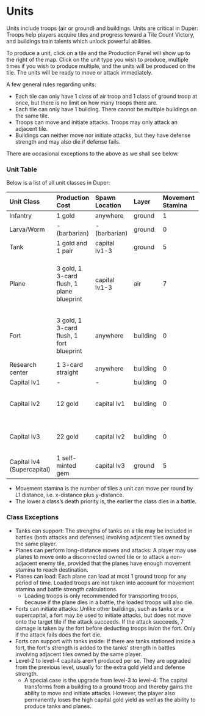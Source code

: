 # Units

Units include troops (air or ground) and buildings. Units are critical in Duper: Troops help players acquire tiles and progress toward a Tile Count Victory, and buildings train talents which unlock powerful abilities.

To produce a unit, click on a tile and the Production Panel will show up to the right of the map. Click on the unit type you wish to produce, multiple times if you wish to produce multiple, and the units will be produced on the tile. The units will be ready to move or attack immediately.

A few general rules regarding units:

- Each tile can only have 1 class of air troop and 1 class of ground troop at once, but there is no limit on how many troops there are.
- Each tile can only have 1 building. There cannot be multiple buildings on the same tile.
- Troops can move and initiate attacks. Troops may only attack an adjacent tile.
- Buildings can neither move nor initiate attacks, but they have defense strength and may also die if defense fails.

There are occasional exceptions to the above as we shall see below.

### Unit Table

Below is a list of all unit classes in Duper:

| Unit Class                 | Production Cost                           | Spawn Location | Layer    | Movement Stamina | Strength | Death Priority        | Class Exceptions                                     |
| :------------------------- | :---------------------------------------- | :------------- | :------- | :--------------- | :------- | :-------------------- | :--------------------------------------------------- |
| Infantry                   | 1 gold                                    | anywhere       | ground   | 1                | 1        | 1                     |                                                      |
| Larva/Worm                 | - (barbarian)                             | - (barbarian)  | ground   | 0                | 1        | 1                     |                                                      |
| Tank                       | 1 gold and 1 pair                         | capital lv1-3  | ground   | 5                | 3        | 2, or 5 if supporting | can support                                          |
| Plane                      | 3 gold, 1 3-card flush, 1 plane blueprint | capital lv1-3  | air      | 7                | 4        | 3                     | can perform long-distance moves and attack; can load |
| Fort                       | 3 gold, 1 3-card flush, 1 fort blueprint  | anywhere       | building | 0                | 7        | 6                     | can initiate attacks; can support with tanks inside  |
| Research center            | 1 3-card straight                         | anywhere       | building | 0                | 0        | 6                     |                                                      |
| Capital lv1                | -                                         | -              | building | 0                | 12       | 6                     |                                                      |
| Capital lv2                | 12 gold                                   | capital lv1    | building | 0                | 16       | 6                     | replaces capital lv1; deals 1 card                   |
| Capital lv3                | 22 gold                                   | capital lv2    | building | 0                | 22       | 6                     | replaces capital lv2; deals 2 cards                  |
| Capital lv4 (Supercapital) | 1 self-minted gem                         | capital lv3    | ground   | 5                | 20       | 4                     | replaces capital lv3                                 |

- Movement stamina is the number of tiles a unit can move per round by L1 distance, i.e. x-distance plus y-distance.
- The lower a class’s death priority is, the earlier the class dies in a battle.

### Class Exceptions

- Tanks can support: The strengths of tanks on a tile may be included in battles (both attacks and defenses) involving adjacent tiles owned by the same player.
- Planes can perform long-distance moves and attacks: A player may use planes to move onto a disconnected owned tile or to attack a non-adjacent enemy tile, provided that the planes have enough movement stamina to reach destination.
- Planes can load: Each plane can load at most 1 ground troop for any period of time. Loaded troops are not taken into account for movement stamina and battle strength calculations.
  - Loading troops is only recommended for transporting troops, because if the plane dies in a battle, the loaded troops will also die.
- Forts can initiate attacks: Unlike other buildings, such as tanks or a supercapital, a fort may be used to initiate attacks, but does not move onto the target tile if the attack succeeds. If the attack succeeds, 7 damage is taken by the fort before deducting troops in/on the fort. Only if the attack fails does the fort die.
- Forts can support with tanks inside: If there are tanks stationed inside a fort, the fort's strength is added to the tanks' strength in battles involving adjacent tiles owned by the same player.
- Level-2 to level-4 capitals aren’t produced per se. They are upgraded from the previous level, usually for the extra gold yield and defense strength.
  - A special case is the upgrade from level-3 to level-4: The capital transforms from a building to a ground troop and thereby gains the ability to move and initiate attacks. However, the player also permanently loses the high capital gold yield as well as the ability to produce tanks and planes.
